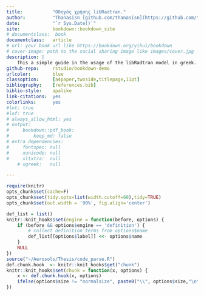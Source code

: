 ```yaml
---
title:           "Οδηγός χρήσης libRadtran."
author:          "Thanasisn [github.com/thanasisn](https://github.com/thanasisn)"
date:            "`r Sys.Date()`"
site:            bookdown::bookdown_site
# documentclass:  book
documentclass:   article
# url: your book url like https://bookdown.org/yihui/bookdown
# cover-image: path to the social sharing image like images/cover.jpg
description: |
    This a simple guide in the usage of the libRadtran model in greek.
github-repo:     rstudio/bookdown-demo
urlcolor:        blue
classoption:     [a4paper,twoside,titlepage,11pt]
bibliography:    [references.bib]
biblio-style:    apalike
link-citations:  yes
colorlinks:      yes
#lot: true
#lof: true
# always_allow_html: yes
# output:
#     bookdown::pdf_book:
#         keep_md: false
# extra_dependencies:
#     fontspec: null
#     xunicode: null
#     xltxtra:  null
    # xgreek:   null

---
```


```r
require(knitr)
opts_chunk$set(cache=F)
opts_chunk$set(tidy.opts=list(width.cutoff=60),tidy=TRUE)
opts_chunk$set(out.width = '90%', fig.align='center')

def_list = list()
knitr::knit_hooks$set(engine = function(before, options) {
    if (before && options$engine == 'definition') {
        # collect definition terms from options$name
        def_list[[options$label]] <<- options$name
    }
    NULL
})
source("~/Aerosols/Thesis/code_parse.R")
def.chunk.hook  <- knitr::knit_hooks$get("chunk")
knitr::knit_hooks$set(chunk = function(x, options) {
    x <- def.chunk.hook(x, options)
    ifelse(options$size != "normalsize", paste0("\\", options$size,"\n\n", x, "\n\n \\normalsize"), x)
})
```


